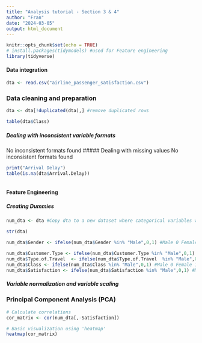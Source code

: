 ```yaml
---
title: "Analysis tutorial - Section 3 & 4"
author: "Fran"
date: "2024-03-05"
output: html_document
---
```


```r
knitr::opts_chunk$set(echo = TRUE)
# install.packages(tidymodels) #used for Feature engineering
library(tidyverse)

```
#### Data integration
```r
dta <- read.csv("airline_passenger_satisfaction.csv")

```
### Data cleaning and preparation

```r
dta <- dta[!duplicated(dta),] #remove duplicated rows
```

```r
table(dta$Class)

```
##### Dealing with inconsistent variable formats
No inconsistent formats found
##### Dealing with missing values
No inconsistent formats found
```R
print("Arrival Delay")
table(is.na(dta$Arrival.Delay))



```

#### Feature Engineering
##### Creating Dummies
```R
num_dta <- dta #Copy dta to a new dataset where categorical variables will be converted to dummies.

str(dta)

num_dta$Gender <- ifelse(num_dta$Gender %in% "Male",0,1) #Male 0 Female 1

num_dta$Customer.Type <- ifelse(num_dta$Customer.Type %in% "Male",0,1) #Male 0 Female 1
num_dta$Type.of.Travel  <- ifelse(num_dta$Type.of.Travel  %in% "Male",0,1) #Male 0 Female 1
num_dta$Class <- ifelse(num_dta$Class %in% "Male",0,1) #Male 0 Female 1
num_dta$Satisfaction <- ifelse(num_dta$Satisfaction %in% "Male",0,1) #Male 0 Female 1

```

##### Variable normalization and variable scaling

### Principal Component Analysis (PCA)
```R
# Calculate correlations
cor_matrix <- cor(num_dta[,-Satisfaction])

# Basic visualization using 'heatmap'
heatmap(cor_matrix)
```

